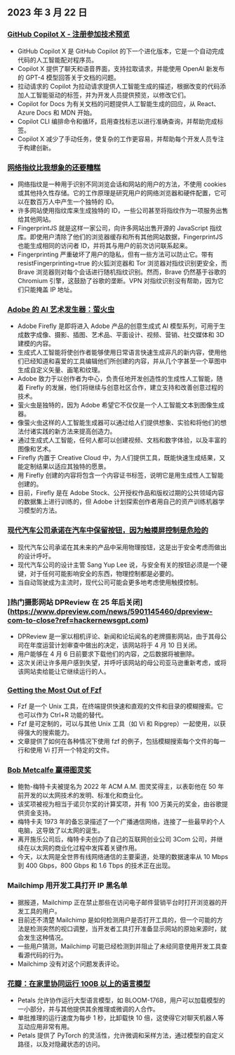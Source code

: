 

<CallToAction />

<Steps>

## 2023 年 3 月 22 日

### [GitHub Copilot X - 注册参加技术预览](https://github.blog/2023-03-22-github-copilot-x-the-ai-powered-developer-experience/?ref=hackernewsgpt.com)

- GitHub Copilot X 是 GitHub Copilot 的下一个进化版本，它是一个自动完成代码的人工智能配对程序员。
- Copilot X 提供了聊天和语音界面，支持拉取请求，并能使用 OpenAI 新发布的 GPT-4 模型回答关于文档的问题。
- 拉动请求的 Copilot 为拉动请求提供人工智能生成的描述，根据改变的代码添加人工智能驱动的标签，并为开发人员提供预览，以修改它们。
- Copilot for Docs 为有关文档的问题提供人工智能生成的回应，从 React、Azure Docs 和 MDN 开始。
- Copilot CLI 编排命令和循环，启用查找标志以进行准确查询，并帮助完成标签。
- Copilot X 减少了手动任务，使复杂的工作更容易，并帮助每个开发人员专注于构建创新。

### [网络指纹比我想象的还要糟糕](https://www.bitestring.com/posts/2023-03-19-web-fingerprinting-is-worse-than-I-thought.html?ref=hackernewsgpt.com)

- 网络指纹是一种用于识别不同浏览会话和网站的用户的方法，不使用 cookies 或其他持久性存储。它的工作原理是研究用户的网络浏览器和硬件配置，它可以在数百万人中产生一个独特的 ID。
- 许多网站使用指纹库来生成独特的 ID，一些公司甚至将指纹作为一项服务出售给其他网站。
- FingerprintJS 就是这样一家公司，向许多网站出售开源的 JavaScript 指纹库。即使用户清除了他们的浏览器缓存和所有其他网站数据，FingerprintJS 也能生成相同的访问者 ID，并将其与用户的前次访问联系起来。
- Fingerprinting 严重破坏了用户的隐私，但有一些方法可以防止它。带有 resistFingerprinting=true 的火狐浏览器和 Tor 浏览器对指纹识别更安全，而 Brave 浏览器则对每个会话进行随机指纹识别。然而，Brave 仍然基于谷歌的 Chromium 引擎，这鼓励了谷歌的垄断。VPN 对指纹识别没有帮助，因为它们只能掩盖 IP 地址。

### [Adobe 的 AI 艺术发生器：萤火虫](https://www.adobe.com/sensei/generative-ai/firefly.html?ref=hackernewsgpt.com)

- Adobe Firefly 是即将进入 Adobe 产品的创意生成式 AI 模型系列，可用于生成数字成像、摄影、插图、艺术品、平面设计、视频、营销、社交媒体和 3D 建模的内容。
- 生成式人工智能将使创作者能够使用日常语言快速生成非凡的新内容，使用他们已经知道和喜爱的工具编辑他们所创建的内容，并从几个字甚至一个草图中生成自定义矢量、画笔和纹理。
- Adobe 致力于以创作者为中心，负责任地开发创造性的生成性人工智能，随着 Firefly 的发展，他们将继续与创意社区合作，建立支持和改善创意过程的技术。
- 萤火虫是独特的，因为 Adobe 希望它不仅仅是一个人工智能文本到图像生成器。
- 像萤火虫这样的人工智能生成器可以通过给人们提供想象、实验和将他们的想法付诸实践的新方法来提高创造力。
- 通过生成式人工智能，任何人都可以创建视频、文档和数字体验，以及丰富的图像和艺术。
- Firefly 内置于 Creative Cloud 中，为人们提供工具，既能快速生成结果，又能定制结果以适应其独特的愿景。
- 用 Firefly 创建的内容将包含一个内容证书标签，说明它是用生成性人工智能创建的。
- 目前，Firefly 是在 Adobe Stock、公开授权作品和版权过期的公共领域内容的数据集上进行训练的，但 Adobe 计划探索创作者用自己的资产训练机器学习模型的方法。

### [现代汽车公司承诺在汽车中保留按钮，因为触摸屏控制是危险的](https://www.thedrive.com/news/hyundai-promises-to-keep-buttons-in-cars-because-touchscreen-controls-are-dangerous?ref=hackernewsgpt.com)

- 现代汽车公司承诺在其未来的产品中采用物理按钮，这是出于安全考虑而做出的设计呼吁。
- 现代汽车公司的设计主管 Sang Yup Lee 说，与安全有关的按钮必须是一个硬键，对于任何可能影响安全的东西，物理控制都是必要的。
- 当自动驾驶成为主流时，现代公司可能会更多地考虑使用触摸控制。

### ]热门摄影网站 DPReview 在 25 年后关闭](https://www.dpreview.com/news/5901145460/dpreview-com-to-close?ref=hackernewsgpt.com)

- DPReview 是一家以相机评论、新闻和论坛闻名的老牌摄影网站，由于其母公司在年度运营计划审查中做出的决定，该网站将于 4 月 10 日关闭。
- 用户能够在 4 月 6 日前要求下载他们的内容，之后数据将被删除。
- 这次关闭让许多用户感到失望，并呼吁该网站的母公司亚马逊重新考虑，或将该网站卖给能让它继续运行的人。

### [Getting the Most Out of Fzf](https://andrew-quinn.me/fzf/?ref=hackernewsgpt.com)

- Fzf 是一个 Unix 工具，在终端提供快速和直观的文件和目录的模糊搜索。它也可以作为 Ctrl+R 功能的替代。
- Fzf 是可定制的，可以与其他 Unix 工具（如 Vi 和 Ripgrep）一起使用，以获得强大的搜索能力。
- 文章提供了如何在各种情况下使用 fzf 的例子，包括模糊搜索每个文件的每一行和使用 Vi 打开一个特定的文件。

### [Bob Metcalfe 赢得图灵奖](https://amturing.acm.org/?2023=&ref=hackernewsgpt.com)

- 鲍勃-梅特卡夫被提名为 2022 年 ACM A.M. 图灵奖得主，以表彰他在 50 年前开发的以太网技术的发明、标准化和商业化。
- 该奖项被视为相当于诺贝尔奖的计算奖项，并有 100 万美元的奖金，由谷歌提供资金支持。
- 梅特卡夫 1973 年的备忘录描述了一个广播通信网络，连接了一些最早的个人电脑，这导致了以太网的诞生。
- 离开施乐公司后，梅特卡夫创办了自己的互联网创业公司 3Com 公司，并继续在以太网的商业化过程中发挥着关键作用。
- 今天，以太网是全世界有线网络通信的主要渠道，处理的数据速率从 10 Mbps 到 400 Gbps，800 Gbps 和 1.6 Tbps 的技术正在出现。

### Mailchimp 用开发工具打开 IP 黑名单

- 据报道，Mailchimp 正在禁止那些在访问电子邮件营销平台时打开浏览器的开发工具的用户。
- 目前还不清楚 Mailchimp 是如何检测用户是否打开工具的，但一个可能的方法是检测突然的视口调整，当开发者工具打开准备显示网站的原始来源时，就会发生这种情况。
- 一些用户猜测，Mailchimp 可能已经检测到并阻止了未经同意使用开发工具查看源代码的行为。
- Mailchimp 没有对这个问题发表评论。

### [花瓣：在家里协同运行 100B 以上的语言模型](https://petals.ml/?ref=hackernewsgpt.com)

- Petals 允许协作运行大型语言模型，如 BLOOM-176B，用户可以加载模型的一小部分，并与其他提供其余推理或微调的人合作。
- 单批推理的运行速度为每步 1 秒，比卸载快 10 倍，这使得它对聊天机器人等互动应用非常有用。
- Petals 提供了 PyTorch 的灵活性，允许微调和采样方法，通过模型的自定义路径，以及对隐藏状态的访问。

</Steps>
